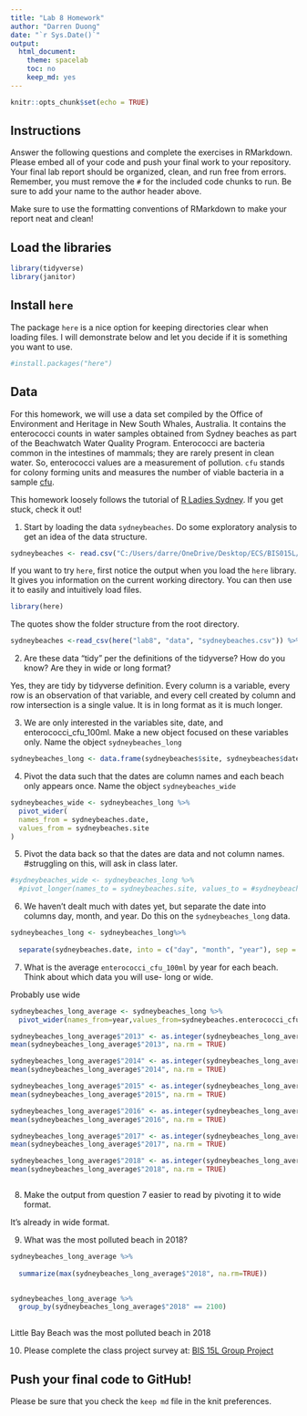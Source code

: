 ```yaml
---
title: "Lab 8 Homework"
author: "Darren Duong"
date: "`r Sys.Date()`"
output:
  html_document:
    theme: spacelab
    toc: no
    keep_md: yes
---
```


```r
knitr::opts_chunk$set(echo = TRUE)
```

## Instructions
Answer the following questions and complete the exercises in RMarkdown. Please embed all of your code and push your final work to your repository. Your final lab report should be organized, clean, and run free from errors. Remember, you must remove the `#` for the included code chunks to run. Be sure to add your name to the author header above.  

Make sure to use the formatting conventions of RMarkdown to make your report neat and clean!  

## Load the libraries
```r
library(tidyverse)
library(janitor)
``` 

## Install `here`
The package `here` is a nice option for keeping directories clear when loading files. I will demonstrate below and let you decide if it is something you want to use.  
```r
#install.packages("here")
```

## Data
For this homework, we will use a data set compiled by the Office of Environment and Heritage in New South Whales, Australia. It contains the enterococci counts in water samples obtained from Sydney beaches as part of the Beachwatch Water Quality Program. Enterococci are bacteria common in the intestines of mammals; they are rarely present in clean water. So, enterococci values are a measurement of pollution. `cfu` stands for colony forming units and measures the number of viable bacteria in a sample [cfu](https://en.wikipedia.org/wiki/Colony-forming_unit).   

This homework loosely follows the tutorial of [R Ladies Sydney](https://rladiessydney.org/). If you get stuck, check it out!  

1. Start by loading the data `sydneybeaches`. Do some exploratory analysis to get an idea of the data structure.
```r
sydneybeaches <- read.csv("C:/Users/darre/OneDrive/Desktop/ECS/BIS015L/BIS15W2023_DDuong/lab8/data/sydneybeaches.csv")
```

If you want to try `here`, first notice the output when you load the `here` library. It gives you information on the current working directory. You can then use it to easily and intuitively load files.
```r
library(here)
```

The quotes show the folder structure from the root directory.
```r
sydneybeaches <-read_csv(here("lab8", "data", "sydneybeaches.csv")) %>% janitor::clean_names()
```

2. Are these data "tidy" per the definitions of the tidyverse? How do you know? Are they in wide or long format?

Yes, they are tidy by tidyverse definition. Every column is a variable, every row is an observation of that variable, and every cell created by column and row intersection is a single value. It is in long format as it is much longer.

3. We are only interested in the variables site, date, and enterococci_cfu_100ml. Make a new object focused on these variables only. Name the object `sydneybeaches_long`

```r
sydneybeaches_long <- data.frame(sydneybeaches$site, sydneybeaches$date, sydneybeaches$enterococci_cfu_100ml)
```


4. Pivot the data such that the dates are column names and each beach only appears once. Name the object `sydneybeaches_wide`

```r

sydneybeaches_wide <- sydneybeaches_long %>%
  pivot_wider(
  names_from = sydneybeaches.date,
  values_from = sydneybeaches.site
)
```


5. Pivot the data back so that the dates are data and not column names.
#struggling on this, will ask in class later.
```r
#sydneybeaches_wide <- sydneybeaches_long %>%
  #pivot_longer(names_to = sydneybeaches.site, values_to = #sydneybeaches.date, 2:50)
```


6. We haven't dealt much with dates yet, but separate the date into columns day, month, and year. Do this on the `sydneybeaches_long` data.

```r
sydneybeaches_long <- sydneybeaches_long%>%
  
  separate(sydneybeaches.date, into = c("day", "month", "year"), sep = "/")
```


7. What is the average `enterococci_cfu_100ml` by year for each beach. Think about which data you will use- long or wide.

Probably use wide

```r
sydneybeaches_long_average <- sydneybeaches_long %>%
  pivot_wider(names_from=year,values_from=sydneybeaches.enterococci_cfu_100ml)
```

```r
sydneybeaches_long_average$"2013" <- as.integer(sydneybeaches_long_average$"2013")
mean(sydneybeaches_long_average$"2013", na.rm = TRUE)
```
```r
sydneybeaches_long_average$"2014" <- as.integer(sydneybeaches_long_average$"2014")
mean(sydneybeaches_long_average$"2014", na.rm = TRUE)
```

```r
sydneybeaches_long_average$"2015" <- as.integer(sydneybeaches_long_average$"2015")
mean(sydneybeaches_long_average$"2015", na.rm = TRUE)
```

```r
sydneybeaches_long_average$"2016" <- as.integer(sydneybeaches_long_average$"2016")
mean(sydneybeaches_long_average$"2016", na.rm = TRUE)
```

```r
sydneybeaches_long_average$"2017" <- as.integer(sydneybeaches_long_average$"2017")
mean(sydneybeaches_long_average$"2017", na.rm = TRUE)
```

```r
sydneybeaches_long_average$"2018" <- as.integer(sydneybeaches_long_average$"2018")
mean(sydneybeaches_long_average$"2018", na.rm = TRUE)
```

```r

```


8. Make the output from question 7 easier to read by pivoting it to wide format.

It's already in wide format.

9. What was the most polluted beach in 2018?

```r
sydneybeaches_long_average %>%
  
  summarize(max(sydneybeaches_long_average$"2018", na.rm=TRUE))
  


```
```r
sydneybeaches_long_average %>%
  group_by(sydneybeaches_long_average$"2018" == 2100)
  
```

Little Bay Beach was the most polluted beach in 2018

10. Please complete the class project survey at: [BIS 15L Group Project](https://forms.gle/H2j69Z3ZtbLH3efW6)


## Push your final code to GitHub!
Please be sure that you check the `keep md` file in the knit preferences.   